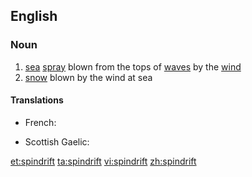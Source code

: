 ==English==

===Noun===
{{en-noun|-}}

# [[sea]] [[spray]] blown from the tops of [[wave]]s by the [[wind]]
# [[snow]] blown by the wind at sea

====Translations====
{{trans-top|sea spray}}
* French: {{t+|fr|embrun|m}}
{{trans-mid}}
* Scottish Gaelic: {{t-|gd|cathadh-mara|m}}
{{trans-bottom}}

[[et:spindrift]]
[[ta:spindrift]]
[[vi:spindrift]]
[[zh:spindrift]]